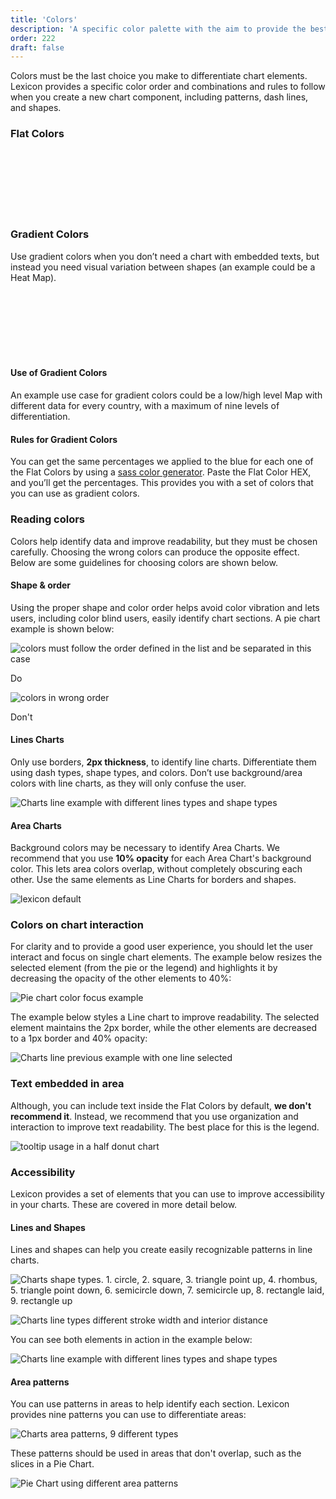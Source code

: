 ```yaml
---
title: 'Colors'
description: 'A specific color palette with the aim to provide the best charts user experience.'
order: 222
draft: false
---
```



Colors must be the last choice you make to differentiate chart elements. Lexicon provides a specific color order and combinations and rules to follow when you create a new chart component, including patterns, dash lines, and shapes.

### Flat Colors

<br />
<br />
<br />

<Grid variant='swatches' >
	<ColorSwatch
		hex="4b9fff"
		rgb="75, 159, 255"
		hsl="59, 100%, 65%"
		name="blue"
		title="Blue"
	/>
	<ColorSwatch
		hex="ffb46e"
		rgb="255, 180, 110"
		hsl="8, 100%, 72%"
		name="orange"
		title="Orange"
	/>
	<ColorSwatch
		hex="ff5f5f"
		rgb="255, 95, 95"
		hsl="0, 100%, 69%"
		name="red"
		title="Red"
	/>
	<ColorSwatch
		hex="50d2a0"
		rgb="80, 210, 160"
		hsl="44, 58%, 57%"
		name="teal"
		title="Teal"
	/>
	<ColorSwatch
		hex="ff73c3"
		rgb="255, 115, 195"
		hsl="90, 100%, 73%"
		name="pink"
		title="Pink"
	/>
	<ColorSwatch
		hex="9ce269"
		rgb="156, 226, 105"
		hsl="26, 68%, 65%"
		name="green"
		title="Green"
	/>
	<ColorSwatch
		hex="af78ff"
		rgb="175 ,120, 255"
		hsl="73, 100%, 74%"
		name="purple"
		title="Purple"
	/>
	<ColorSwatch
		hex="ffd76e"
		rgb="255, 215, 110"
		hsl="12, 100%, 72%"
		name="yellow"
		title="Yellow"
	/>
	<ColorSwatch
		hex="5fc8ff"
		rgb="95, 200, 255"
		hsl="56, 100%, 69%"
		name="cyan"
		title="Cyan"
	/>
	<ColorSwatch
		hex="7785FF"
		rgb="119, 133, 255"
		hsl="234, 100%, 73%"
		name="indigo"
		title="Indigo"
	/>
</Grid>

<br />
<br />
<br />

### Gradient Colors

Use gradient colors when you don’t need a chart with embedded texts, but instead you need visual variation between shapes (an example could be a Heat Map).

<br />
<br />
<br />

<Grid variant='swatches' >
	<ColorSwatch
		hex="0065e4"
		rgb="0, 101, 228"
		hsl="59, 100%, 45%"
		name="blued4"
		title="Blue"
	/>
	<ColorSwatch
		hex="0071fd"
		rgb="0, 113, 253"
		hsl="59, 100%, 50%"
		name="blued3"
		title="Blue"
	/>
	<ColorSwatch
		hex="187fff"
		rgb="24, 127, 255"
		hsl="59, 100%, 55%"
		name="blued2"
		title="Blue"
	/>
	<ColorSwatch
		hex="318dff"
		rgb="49, 141, 255"
		hsl="59, 100%, 60%"
		name="blued1"
		title="Blue"
	/>
	<ColorSwatch
		hex="4b9fff"
		rgb="75, 159, 255"
		hsl="59, 100%, 65%"
		name="blue"
		title="Blue"
	/>
	<ColorSwatch
		hex="64a9ff"
		rgb="100, 169, 255"
		hsl="59, 100%, 70%"
		name="bluel1"
		title="Blue"
	/>
	<ColorSwatch
		hex="7eb7ff"
		rgb="126, 183, 255"
		hsl="59, 100%, 75%"
		name="bluel2"
		title="Blue"
	/>
	<ColorSwatch
		hex="95c5ff"
		rgb="149, 197, 255"
		hsl="59, 100%, 79%"
		name="bluel3"
		title="Blue"
	/>
	<ColorSwatch
		hex="b1d4ff"
		rgb="177, 212, 255"
		hsl="59, 100%, 85%"
		name="bluel4"
		title="Blue"
	/>
</Grid>

<br />
<br />
<br />

#### Use of Gradient Colors

An example use case for gradient colors could be a low/high level Map with different data for every country, with a maximum of nine levels of differentiation.

#### Rules for Gradient Colors

You can get the same percentages we applied to the blue for each one of the Flat Colors by using a [sass color generator](http://scg.ar-ch.org/). Paste the Flat Color HEX, and you’ll get the percentages. This provides you with a set of colors that you can use as gradient colors.

### Reading colors

Colors help identify data and improve readability, but they must be chosen carefully. Choosing the wrong colors can produce the opposite effect. Below are some guidelines for choosing colors are shown below.

#### Shape & order

Using the proper shape and color order helps avoid color vibration and lets users, including color blind users, easily identify chart sections. A pie chart example is shown below:

<Grid variant='smallCards' >
	<Box>
		<div class="image-container">
			<img
				src="/images/lexicon/ChartShapeOrderRight.png"
				alt="colors must follow the order defined in the list and be separated in this case"
			/>
		</div>
		<p class="do">Do</p>
	</Box>
	<Box>
		<div class="image-container">
			<img
				src="/images/lexicon/ChartShapeOrderWrong.png"
				alt="colors in wrong order"
			/>
		</div>
		<p class="dont">Don't</p>
	</Box>
</Grid>

#### Lines Charts

Only use borders, **2px thickness**, to identify line charts. Differentiate them using dash types, shape types, and colors. Don’t use background/area colors with line charts, as they will only confuse the user.

![Charts line example with different lines types and shape types](/images/lexicon/ChartLineAndShapeExample1.png)

#### Area Charts

Background colors may be necessary to identify Area Charts. We recommend that you use **10% opacity** for each Area Chart's background color. This lets area colors overlap, without completely obscuring each other. Use the same elements as Line Charts for borders and shapes.

![lexicon default](/images/lexicon/ChartColorAreas.png)

### Colors on chart interaction

For clarity and to provide a good user experience, you should let the user interact and focus on single chart elements. The example below resizes the selected element (from the pie or the legend) and highlights it by decreasing the opacity of the other elements to 40%:

![Pie chart color focus example](/images/lexicon/ChartColorFocus.png)

The example below styles a Line chart to improve readability. The selected element maintains the 2px border, while the other elements are decreased to a 1px border and 40% opacity:

![Charts line previous example with one line selected](/images/lexicon/ChartLineAndShapeExample2.png)

### Text embedded in area

Although, you can include text inside the Flat Colors by default, **we don't recommend it**. Instead, we recommend that you use organization and interaction to improve text readability. The best place for this is the legend.

![tooltip usage in a half donut chart](/images/lexicon/ChartBubbleExample.png)

### Accessibility

Lexicon provides a set of elements that you can use to improve accessibility in your charts. These are covered in more detail below.

#### Lines and Shapes

Lines and shapes can help you create easily recognizable patterns in line charts.

![Charts shape types. 1. circle, 2. square, 3. triangle point up, 4. rhombus, 5. triangle point down, 6. semicircle down, 7. semicircle up, 8. rectangle laid, 9. rectangle up](/images/lexicon/ChartsShapeTypes.png)

![Charts line types different stroke width and interior distance](/images/lexicon/ChartsLineTypes.png)

You can see both elements in action in the example below:

![Charts line example with different lines types and shape types](/images/lexicon/ChartLineAndShapeExample1.png)

#### Area patterns

You can use patterns in areas to help identify each section. Lexicon provides nine patterns you can use to differentiate areas:

![Charts area patterns, 9 different types](/images/lexicon/ChartsAreaPattern.png)

These patterns should be used in areas that don't overlap, such as the slices in a Pie Chart.

![Pie Chart using different area patterns](/images/lexicon/ChartAreaPatternExample.png)
